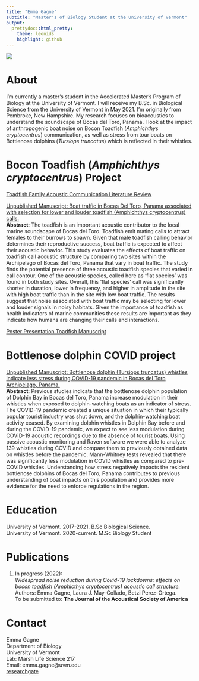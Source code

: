 ```yaml
---
title: "Emma Gagne"
subtitle: "Master's of Biology Student at the University of Vermont"
output: 
  prettydoc::html_pretty:
    theme: leonids
    highlight: github
---
```

![](headshot.jpg)

# About

I'm currently a master's student in the Accelerated Master's Program of Biology at the University of Vermont. I will receive my B.Sc. in Biological Science from the University of Vermont in May 2021. I'm originally from Pembroke, New Hampshire. My research focuses on bioacoustics to understand the soundscape of Bocas del Toro, Panama. I look at the impact of anthropogenic boat noise on Bocon Toadfish (*Amphichthys cryptocentrus*) communication, as well as stress from tour boats on Bottlenose dolphins (*Tursiops truncatus*) which is reflected in their whistles.

# Bocon Toadfish (*Amphichthys cryptocentrus*) Project

[Toadfish Family Acoustic Communication Literature Review](Toadfish Review.pdf)  

[Unpublished Manuscript: Boat traffic in Bocas Del Toro, Panama associated with selection for lower and louder toadfish (Amphichthys cryptocentrus) calls.](Final Manuscript - Emma Gagne.pdf)  
**Abstract**: The toadfish is an important acoustic contributor to the local marine soundscape of Bocas del Toro.  Toadfish emit mating calls to attract females to their burrows to spawn. Given that male toadfish calling behavior determines their reproductive success, boat traffic is expected to affect their acoustic behavior. This study evaluates the effects of boat traffic on toadfish call acoustic structure by comparing two sites within the Archipelago of Bocas del Toro, Panama that vary in boat traffic. The study finds the potential presence of three acoustic toadfish species that varied in call contour. One of the acoustic species, called here as ‘flat species’ was found in both study sites. Overall, this ‘flat species’ call was significantly shorter in duration, lower in frequency, and higher in amplitude in the site with high boat traffic than in the site with low boat traffic.  The results suggest that noise associated with boat traffic may be selecting for lower and louder signals in noisy habitats. Given the importance of toadfish as health indicators of marine communities these results are important as they indicate how humans are changing their calls and interactions.

[Poster Presentation Toadfish Manuscript](SRC2020.pptx)


# Bottlenose dolphin COVID project

[Unpublished Manuscript: Bottlenose dolphin (Tursiops truncatus) whistles indicate less stress during COVID-19 pandemic in Bocas del Toro Archipelago, Panama.](Gagne_Manuscript.pdf)  
**Abstract**: Previous studies indicate that the bottlenose dolphin population of Dolphin Bay in Bocas del Toro, Panama increase modulation in their whistles when exposed to dolphin-watching boats as an indicator of stress. The COVID-19 pandemic created a unique situation in which their typically popular tourist industry was shut down, and the dolphin-watching boat activity ceased. By examining dolphin whistles in Dolphin Bay before and during the COVID-19 pandemic, we expect to see less modulation during COVID-19 acoustic recordings due to the absence of tourist boats. Using passive acoustic monitoring and Raven software we were able to analyze 139 whistles during COVID and compare them to previously obtained data on whistles before the pandemic. Mann-Whitney tests revealed that there was significantly less modulation in COVID whistles as compared to pre-COVID whistles. Understanding how stress negatively impacts the resident bottlenose dolphins of Bocas del Toro, Panama contributes to previous understanding of boat impacts on this population and provides more evidence for the need to enforce regulations in the region.


# Education

University of Vermont. 2017-2021. B.Sc Biological Science.  
University of Vermont. 2020-current. M.Sc Biology Student

# Publications
1. In progress (2022):  
*Widespread noise reduction during Covid-19 lockdowns: effects on bocon toadfish (Amphicthys cryptocentrus) acoustic call structure.*  
  Authors: Emma Gagne, Laura J. May-Collado, Betzi Perez-Ortega.  
  To be submitted to: **The Journal of the Acoustical Society of America**


# Contact
Emma Gagne  
Department of Biology  
University of Vermont  
Lab: Marsh Life Science 217  
Email: emma.gagne@uvm.edu  
[researchgate](https://www.researchgate.net/profile/Emma-Gagne)